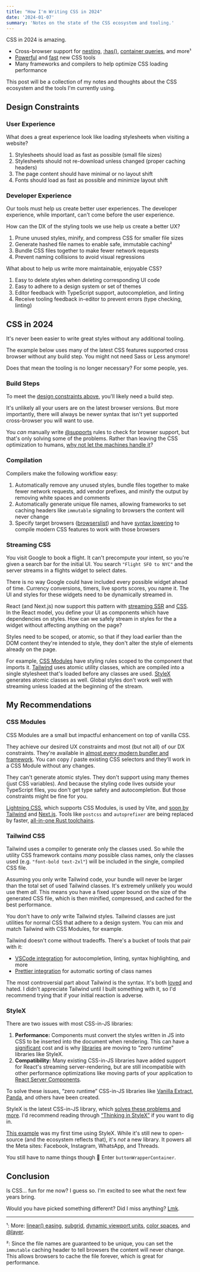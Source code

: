 ```yaml
---
title: "How I'm Writing CSS in 2024"
date: '2024-01-07'
summary: 'Notes on the state of the CSS ecosystem and tooling.'
---
```


CSS in 2024 is amazing.

- Cross-browser support for [nesting](https://caniuse.com/css-nesting), [:has()](https://caniuse.com/css-has), [container queries](https://caniuse.com/css-container-queries), and more¹
- [Powerful](https://stylexjs.com/) and [fast](https://lightningcss.dev/) new CSS tools
- Many frameworks and compilers to help optimize CSS loading performance

This post will be a collection of my notes and thoughts about the CSS ecosystem and the tools I'm currently using.

## Design Constraints

### User Experience

What does a great experience look like loading stylesheets when visiting a website?

1. Stylesheets should load as fast as possible (small file sizes)
1. Stylesheets should not re-download unless changed (proper caching headers)
1. The page content should have minimal or no layout shift
1. Fonts should load as fast as possible and minimize layout shift

### Developer Experience

Our tools must help us create better user experiences. The developer experience, while important, can't come before the user experience.

How can the DX of the styling tools we use help us create a better UX?

1. Prune unused styles, minify, and compress CSS for smaller file sizes
1. Generate hashed file names to enable safe, immutable caching²
1. Bundle CSS files together to make fewer network requests
1. Prevent naming collisions to avoid visual regressions

What about to help us write more maintainable, enjoyable CSS?

1. Easy to delete styles when deleting corresponding UI code
1. Easy to adhere to a design system or set of themes
1. Editor feedback with TypeScript support, autocompletion, and linting
1. Receive tooling feedback in-editor to prevent errors (type checking, linting)

## CSS in 2024

It's never been easier to write great styles without any additional tooling.

The example below uses many of the latest CSS features supported cross browser without any build step. You might not need Sass or Less anymore!


Does that mean the tooling is no longer necessary? For some people, yes.

### Build Steps

To meet the [design constraints above](#design-constraints), you'll likely need a build step.

It's unlikely all your users are on the latest browser versions. But more importantly, there will always be newer syntax that isn't yet supported cross-browser you will want to use.

You _can_ manually write [@supports](https://developer.mozilla.org/en-US/docs/Web/CSS/@supports) rules to check for browser support, but that's only solving some of the problems. Rather than leaving the CSS optimization to humans, [why not let the machines handle it](https://csswizardry.com/2023/10/the-three-c-concatenate-compress-cache/)?

### Compilation

Compilers make the following workflow easy:

1. Automatically remove any unused styles, bundle files together to make fewer network requests, add vendor prefixes, and minify the output by removing white spaces and comments
1. Automatically generate unique file names, allowing frameworks to set caching headers like `immutable` signaling to browsers the content will never change
1. Specify target browsers ([browserslist](https://browsersl.ist/)) and have [syntax lowering](https://lightningcss.dev/transpilation.html) to compile modern CSS features to work with those browsers

### Streaming CSS

You visit Google to book a flight. It can't precompute your intent, so you're given a search bar for the initial UI. You search `"Flight SFO to NYC"` and the server streams in a flights widget to select dates.

There is no way Google could have included every possible widget ahead of time. Currency conversions, timers, live sports scores, you name it. The UI and styles for these widgets need to be dynamically streamed in.

React (and Next.js) now support this pattern with [streaming SSR](https://nextjs.org/docs/app/building-your-application/routing/loading-ui-and-streaming) and [CSS](https://github.com/reactwg/react-18/discussions/108). In the React model, you define your UI as components which have dependencies on styles. How can we safely stream in styles for the a widget without affecting anything on the page?

Styles need to be scoped, or atomic, so that if they load earlier than the DOM content they're intended to style, they don't alter the style of elements already on the page.

For example, [CSS Modules](#css-modules) have styling rules scoped to the component that imports it. [Tailwind](#tailwind-css) uses atomic utility classes, which are compiled into a single stylesheet that's loaded before any classes are used. [StyleX](#stylex) generates atomic classes as well. Global styles don't work well with streaming unless loaded at the beginning of the stream.

## My Recommendations

### CSS Modules

CSS Modules are a small but impactful enhancement on top of vanilla CSS.

They achieve our desired UX constraints and most (but not all) of our DX constraints. They're available in [almost every modern bundler and framework](https://github.com/css-modules/css-modules/blob/master/docs/get-started.md). You can copy / paste existing CSS selectors and they'll work in a CSS Module without any changes.

They can't generate atomic styles. They don't support using many themes (just CSS variables). And because the styling code lives outside your TypeScript files, you don't get type safety and autocompletion. But those constraints might be fine for you.

<Callout emoji="💡">

[Lightning CSS](https://lightningcss.dev/), which supports CSS Modules, is used by Vite, and [soon by Tailwind](https://medium.com/@bomber.marek/whats-tailwind-oxide-engine-the-next-evolution-of-tailwind-css-32e7ef8e19a1) and [Next.js](https://twitter.com/vmprmyth/status/1740124461683409042). Tools like `postcss` and `autoprefixer` are being replaced by faster, [all-in-one Rust toolchains](https://arifin.xyz/blog/rust).

</Callout>

### Tailwind CSS

Tailwind uses a compiler to generate only the classes used. So while the utility CSS framework contains _many_ possible class names, only the classes used (e.g. `"font-bold text-2xl"`) will be included in the single, compiled CSS file.

Assuming you only write Tailwind code, your bundle will never be larger than the total set of used Tailwind classes. It's extremely unlikely you would use them _all_. This means you have a fixed upper bound on the size of the generated CSS file, which is then minified, compressed, and cached for the best performance.

You don't have to _only_ write Tailwind styles. Tailwind classes are just utilities for normal CSS that adhere to a design system. You can mix and match Tailwind with CSS Modules, for example.

Tailwind doesn't come without tradeoffs. There's a bucket of tools that pair with it:

- [VSCode integration](https://tailwindcss.com/docs/editor-setup#intelli-sense-for-vs-code) for autocompletion, linting, syntax highlighting, and more
- [Prettier integration](https://tailwindcss.com/docs/editor-setup#automatic-class-sorting-with-prettier) for automatic sorting of class names

The most controversial part about Tailwind is the syntax. It's both [loved](https://twitter.com/whiskeywebfm/status/1742222761018212460) and hated. I didn't appreciate Tailwind until I built something with it, so I'd recommend trying that if your initial reaction is adverse.


### StyleX

There are two issues with most CSS-in-JS libraries:

1. **Performance:** Components must convert the styles written in JS into CSS to be inserted into the document when rendering. This can have a [significant](https://dev.to/srmagura/why-were-breaking-up-wiht-css-in-js-4g9b) cost and is why [libraries](https://panda-css.com/docs/overview/why-panda) are moving to “zero runtime” libraries like StyleX.
1. **Compatibility:** Many existing CSS-in-JS libraries have added support for React's streaming server-rendering, but are still incompatible with other performance optimizations like moving parts of your application to [React Server Components](https://nextjs.org/docs/app/building-your-application/rendering/server-components).

To solve these issues, “zero runtime” CSS-in-JS libraries like [Vanilla Extract](https://vanilla-extract.style/), [Panda](https://panda-css.com/), and others have been created.

StyleX is the latest CSS-in-JS library, which [solves these problems and more](https://stylexjs.com/docs/learn/thinking-in-stylex/). I'd recommend reading through [“Thinking in StyleX”](https://stylexjs.com/docs/learn/thinking-in-stylex/) if you want to dig in.

[This example](https://codesandbox.io/p/devbox/cocky-tu-x7twwd?file=%2FApp.tsx) was my first time using StyleX. While it's still new to open-source (and the ecosystem reflects that), it's _not_ a new library. It powers all the Meta sites: Facebook, Instagram, WhatsApp, and Threads.

You still have to name things though 🫠 Enter `buttonWrapperContainer`.

## Conclusion

Is CSS... fun for me now? I guess so. I'm excited to see what the next few years bring.

Would you have picked something different? Did I miss anything? [Lmk](https://twitter.com/vmprmyth).

---

¹: More: [linear() easing](https://developer.mozilla.org/en-US/docs/Web/CSS/easing-function), [subgrid](https://developer.mozilla.org/en-US/docs/Web/CSS/CSS_grid_layout/Subgrid), [dynamic viewport units](https://web.dev/blog/viewport-units), [color spaces](https://developer.chrome.com/blog/meet-the-new-css-color-spaces), and [@layer](https://developer.mozilla.org/en-US/docs/Web/CSS/@layer).

²: Since the file names are guaranteed to be unique, you can set the `immutable` caching header to tell browsers the content will never change. This allows browsers to cache the file forever, which is great for performance.
